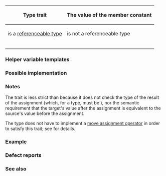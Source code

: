 {{cpp/title|is_move_assignable|is_trivially_move_assignable|is_nothrow_move_assignable}}
{{cpp/meta/navbar}}
{{dcl begin}}
{{dcl header|type_traits}}
{{dcl|since=c++11|num=1|
template&lt; class T &gt;
struct is_move_assignable;
}}
{{dcl|since=c++11|num=2|
template&lt; class T &gt;
struct is_trivially_move_assignable;
}}
{{dcl|since=c++11|num=3|
template&lt; class T &gt;
struct is_nothrow_move_assignable;
}}
{{dcl end}}

{|class="wikitable" style="text-align: center;"
!rowspan=2|{{nbsp}}Type trait{{nbsp}}
!colspan=2|The value of the member constant {{ttn|value}}
|-
!{{ttn|T}} is a [[cpp/meta#Definitions|referenceable type]]
!{{nbsp}}{{ttn|T}} is not a referenceable type{{nbsp}}
|-
|{{v|1}}
|{{c|std::is_assignable&lt;T&amp;, T&amp;&amp;&gt;::value}}
|rowspan=3|{{c|false}}
|-
|{{v|2}}
|{{c|std::is_trivially_assignable&lt;T&amp;, T&amp;&amp;&gt;::value}}
|-
|{{v|3}}
|{{c|std::is_nothrow_assignable&lt;T&amp;, T&amp;&amp;&gt;::value}}
|}

{{cpp/types/cvaub}}

{{cpp/types/nospec|any}}

===Helper variable templates===
{{dcl begin}}
{{dcl|since=c++17|1=
template&lt; class T &gt;
inline constexpr bool is_move_assignable_v =
    is_move_assignable&lt;T&gt;::value;
}}
{{dcl|since=c++17|1=
template&lt; class T &gt;
inline constexpr bool is_trivially_move_assignable_v =
    is_trivially_move_assignable&lt;T&gt;::value;
}}
{{dcl|since=c++17|1=
template&lt; class T &gt;
inline constexpr bool is_nothrow_move_assignable_v =
    is_nothrow_move_assignable&lt;T&gt;::value;
}}
{{dcl end}}

{{cpp/types/integral_constant/inherit|{{tt|T}} is move-assignable}}

===Possible implementation===
{{eq fun
|1=
template&lt;class T&gt;
struct is_move_assignable
    : std::is_assignable&lt;typename std::add_lvalue_reference&lt;T&gt;::type,
                         typename std::add_rvalue_reference&lt;T&gt;::type&gt; {};

template&lt;class T&gt;
struct is_trivially_move_assignable
    : std::is_trivially_assignable&lt;typename std::add_lvalue_reference&lt;T&gt;::type,
                                   typename std::add_rvalue_reference&lt;T&gt;::type&gt; {};

template&lt;class T&gt;
struct is_nothrow_move_assignable
    : std::is_nothrow_assignable&lt;typename std::add_lvalue_reference&lt;T&gt;::type,
                                 typename std::add_rvalue_reference&lt;T&gt;::type&gt; {};
}}

===Notes===
The trait {{tt|std::is_move_assignable}} is less strict than {{named req|MoveAssignable}} because it does not check the type of the result of the assignment (which, for a {{named req|MoveAssignable}} type, must be {{tt|T&amp;}}), nor the semantic requirement that the target's value after the assignment is equivalent to the source's value before the assignment.

The type does not have to implement a [[cpp/language/move assignment|move assignment operator]] in order to satisfy this trait; see {{named req|MoveAssignable}} for details.

===Example===
{{example
|code=
#include &lt;iostream&gt;
#include &lt;string&gt;
#include &lt;type_traits&gt;

struct Foo { int n; };

struct NoMove
{
    // prevents implicit declaration of default move assignment operator
    // however, the class is still move-assignable because its
    // copy assignment operator can bind to an rvalue argument
    NoMove&amp; operator=(const NoMove&amp;) { return *this; }
};

int main()
{
    std::cout &lt;&lt; std::boolalpha
              &lt;&lt; "std::string is nothrow move-assignable? "
              &lt;&lt; std::is_nothrow_move_assignable&lt;std::string&gt;::value &lt;&lt; '\n'
              &lt;&lt; "int[2] is move-assignable? "
              &lt;&lt; std::is_move_assignable&lt;int[2]&gt;::value &lt;&lt; '\n'
              &lt;&lt; "Foo is trivially move-assignable? "
              &lt;&lt; std::is_trivially_move_assignable&lt;Foo&gt;::value &lt;&lt; '\n'
              &lt;&lt; "NoMove is move-assignable? "
              &lt;&lt; std::is_move_assignable&lt;NoMove&gt;::value &lt;&lt; '\n'
              &lt;&lt; "NoMove is nothrow move-assignable? "
              &lt;&lt; std::is_nothrow_move_assignable&lt;NoMove&gt;::value &lt;&lt; '\n';
}
|output=
std::string is nothrow move-assignable? true
int[2] is move-assignable? false
Foo is trivially move-assignable? true
NoMove is move-assignable? true
NoMove is nothrow move-assignable? false
}}

===Defect reports===
{{dr list begin}}
{{dr list item|wg=lwg|dr=2196|std=C++11|before=the behavior was unclear if {{c/core|T&amp;&amp;}} cannot be formed|after=the value produced is {{c|false}} in this case}}
{{dr list end}}

===See also===
{{dsc begin}}
{{dsc inc|cpp/types/dsc is_assignable}}
{{dsc inc|cpp/types/dsc is_copy_assignable}}
{{dsc end}}

{{langlinks|de|es|fr|it|ja|pt|ru|zh}}